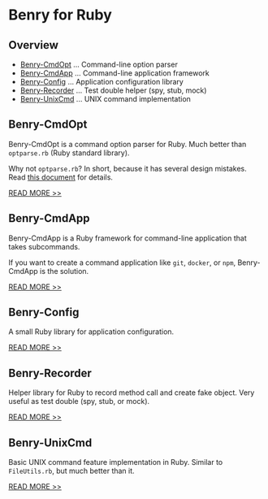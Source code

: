 # Benry for Ruby


## Overview

* [Benry-CmdOpt](#benry-cmdopt) ... Command-line option parser
* [Benry-CmdApp](#benry-cmdapp) ... Command-line application framework
* [Benry-Config](#benry-config) ... Application configuration library
* [Benry-Recorder](#benry-recorder) ... Test double helper (spy, stub, mock)
* [Benry-UnixCmd](#benry-unixcmd) ... UNIX command implementation


## Benry-CmdOpt

Benry-CmdOpt is a command option parser for Ruby.
Much better than ``optparse.rb`` (Ruby standard library).

Why not ``optparse.rb``? In short, because it has several design mistakes.
Read [this document](benry-cmdopt.html#why-not-optparserb) for details.

[READ MORE >>](benry-cmdopt.html)


## Benry-CmdApp

Benry-CmdApp is a Ruby framework for command-line application that takes subcommands.

If you want to create a command application like ``git``, ``docker``, or ``npm``,
Benry-CmdApp is the solution.

[READ MORE >>](https://github.com/kwatch/benry-ruby/tree/main/benry-cmdapp)


## Benry-Config

A small Ruby library for application configuration.

[READ MORE >>](https://github.com/kwatch/benry-ruby/tree/main/benry-config)


## Benry-Recorder

Helper library for Ruby to record method call and create fake object.
Very useful as test double (spy, stub, or mock).

[READ MORE >>](https://github.com/kwatch/benry-ruby/tree/main/benry-recorder)


## Benry-UnixCmd

Basic UNIX command feature implementation in Ruby.
Similar to ``FileUtils.rb``, but much better than it.

[READ MORE >>](benry-unixcmd.html)

